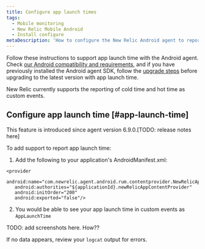 ```yaml
---
title: Configure app launch times
tags:
  - Mobile monitoring
  - New Relic Mobile Android
  - Install configure
metaDescription: 'How to configure the New Relic Android agent to report app launch time'
---
```


Follow these instructions to support app launch time with the Android agent. Check [our Android compatibility and requirements](/docs/mobile-monitoring/new-relic-mobile-android/get-started/new-relic-android-compatibility-requirements), and if you have previously installed the Android agent SDK, follow the [upgrade steps](/docs/mobile-apps/android-1-upgrade) before upgrading to the latest version with app launch time.

New Relic currently supports the reporting of cold time and hot time as custom events. 

## Configure app launch time [#app-launch-time]

<Callout variant="important">
This feature is introduced since agent version 6.9.0.[TODO: release notes here]
</Callout>

To add support to report app launch time:

1.  Add the following to your application's AndroidManifest.xml:
   ```
   <provider
      android:name="com.newrelic.agent.android.rum.contentprovider.NewRelicAppContentProvider"
      android:authorities="${applicationId}.newRelicAppContentProvider"
      android:initOrder="200"
      android:exported="false"/>
   ```
2. You would be able to see your app launch time in custom events as `AppLaunchTime`

TODO: add screenshots here. How??

If no data appears, review your `logcat` output for errors.
